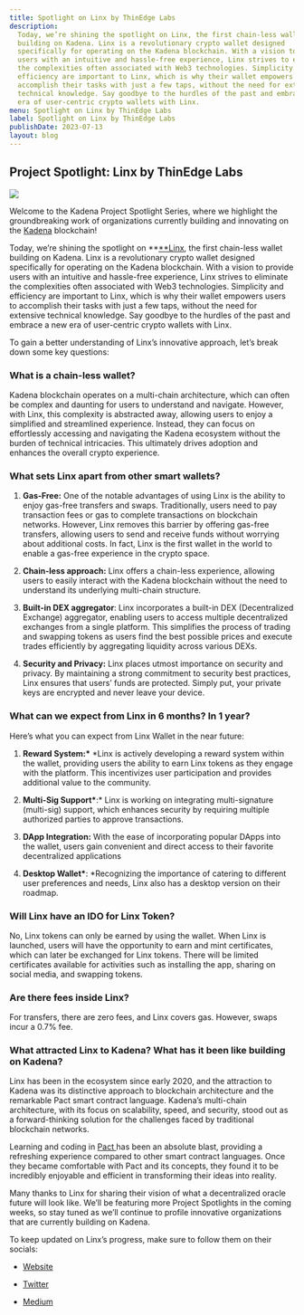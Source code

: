 ```yaml
---
title: Spotlight on Linx by ThinEdge Labs
description:
  Today, we’re shining the spotlight on Linx, the first chain-less wallet
  building on Kadena. Linx is a revolutionary crypto wallet designed
  specifically for operating on the Kadena blockchain. With a vision to provide
  users with an intuitive and hassle-free experience, Linx strives to eliminate
  the complexities often associated with Web3 technologies. Simplicity and
  efficiency are important to Linx, which is why their wallet empowers users to
  accomplish their tasks with just a few taps, without the need for extensive
  technical knowledge. Say goodbye to the hurdles of the past and embrace a new
  era of user-centric crypto wallets with Linx.
menu: Spotlight on Linx by ThinEdge Labs
label: Spotlight on Linx by ThinEdge Labs
publishDate: 2023-07-13
layout: blog
---
```


## Project Spotlight: Linx by ThinEdge Labs

![](/assets/blog/1_QXVZB4M1sQ9vOtgcwisIlg.webp)

Welcome to the Kadena Project Spotlight Series, where we highlight the
groundbreaking work of organizations currently building and innovating on the
[Kadena](http://kadena.io) blockchain!

Today, we’re shining the spotlight on **[**Linx](https://linxwallet.xyz/), the
first chain-less wallet building on Kadena. Linx is a revolutionary crypto
wallet designed specifically for operating on the Kadena blockchain. With a
vision to provide users with an intuitive and hassle-free experience, Linx
strives to eliminate the complexities often associated with Web3 technologies.
Simplicity and efficiency are important to Linx, which is why their wallet
empowers users to accomplish their tasks with just a few taps, without the need
for extensive technical knowledge. Say goodbye to the hurdles of the past and
embrace a new era of user-centric crypto wallets with Linx.

To gain a better understanding of Linx’s innovative approach, let’s break down
some key questions:

### What is a chain-less wallet?

Kadena blockchain operates on a multi-chain architecture, which can often be
complex and daunting for users to understand and navigate. However, with Linx,
this complexity is abstracted away, allowing users to enjoy a simplified and
streamlined experience. Instead, they can focus on effortlessly accessing and
navigating the Kadena ecosystem without the burden of technical intricacies.
This ultimately drives adoption and enhances the overall crypto experience.

### What sets Linx apart from other smart wallets?

1.  **Gas-Free:** One of the notable advantages of using Linx is the ability to
    enjoy gas-free transfers and swaps. Traditionally, users need to pay
    transaction fees or gas to complete transactions on blockchain networks.
    However, Linx removes this barrier by offering gas-free transfers, allowing
    users to send and receive funds without worrying about additional costs. In
    fact, Linx is the first wallet in the world to enable a gas-free experience
    in the crypto space.

2.  **Chain-less approach:** Linx offers a chain-less experience, allowing users
    to easily interact with the Kadena blockchain without the need to understand
    its underlying multi-chain structure.

3.  **Built-in DEX aggregator**: Linx incorporates a built-in DEX (Decentralized
    Exchange) aggregator, enabling users to access multiple decentralized
    exchanges from a single platform. This simplifies the process of trading and
    swapping tokens as users find the best possible prices and execute trades
    efficiently by aggregating liquidity across various DEXs.

4.  **Security and Privacy:** Linx places utmost importance on security and
    privacy. By maintaining a strong commitment to security best practices, Linx
    ensures that users’ funds are protected. Simply put, your private keys are
    encrypted and never leave your device.

### What can we expect from Linx in 6 months? In 1 year?

Here’s what you can expect from Linx Wallet in the near future:

1.  **Reward System:\*** \*Linx is actively developing a reward system within
    the wallet, providing users the ability to earn Linx tokens as they engage
    with the platform. This incentivizes user participation and provides
    additional value to the community.

2.  **Multi-Sig Support\***:\* Linx is working on integrating multi-signature
    (multi-sig) support, which enhances security by requiring multiple
    authorized parties to approve transactions.

3.  **DApp Integration:** With the ease of incorporating popular DApps into the
    wallet, users gain convenient and direct access to their favorite
    decentralized applications

4.  **Desktop Wallet\***: \*Recognizing the importance of catering to different
    user preferences and needs, Linx also has a desktop version on their
    roadmap.

### Will Linx have an IDO for Linx Token?

No, Linx tokens can only be earned by using the wallet. When Linx is launched,
users will have the opportunity to earn and mint certificates, which can later
be exchanged for Linx tokens. There will be limited certificates available for
activities such as installing the app, sharing on social media, and swapping
tokens.

### Are there fees inside Linx?

For transfers, there are zero fees, and Linx covers gas. However, swaps incur a
0.7% fee.

### What attracted Linx to Kadena? What has it been like building on Kadena?

Linx has been in the ecosystem since early 2020, and the attraction to Kadena
was its distinctive approach to blockchain architecture and the remarkable Pact
smart contract language. Kadena’s multi-chain architecture, with its focus on
scalability, speed, and security, stood out as a forward-thinking solution for
the challenges faced by traditional blockchain networks.

Learning and coding in [Pact ](https://github.com/kadena-io/pact)has been an
absolute blast, providing a refreshing experience compared to other smart
contract languages. Once they became comfortable with Pact and its concepts,
they found it to be incredibly enjoyable and efficient in transforming their
ideas into reality.

Many thanks to Linx for sharing their vision of what a decentralized oracle
future will look like. We’ll be featuring more Project Spotlights in the coming
weeks, so stay tuned as we’ll continue to profile innovative organizations that
are currently building on Kadena.

To keep updated on Linx’s progress, make sure to follow them on their socials:

- [Website](https://linxwallet.xyz/)

- [Twitter](https://twitter.com/LinxWallet)

- [Medium](https://medium.com/linxwallet)
